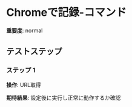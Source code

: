 # Chromeで記録-コマンド

**重要度**: normal

## テストステップ

### ステップ 1

**操作**: URL取得

**期待結果**:
設定後に実行し正常に動作するか確認


